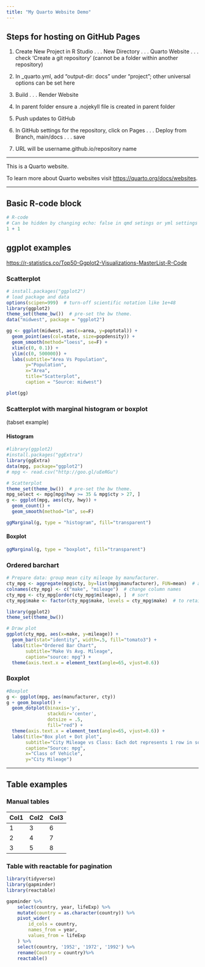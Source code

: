 ```yaml
---
title: "My Quarto Website Demo"
---
```


## Steps for hosting on GitHub Pages

1.  Create New Project in R Studio . . . New Directory . . . Quarto Website . . . check 'Create a git repository' (cannot be a folder within another repository)

2.  In \_quarto.yml, add "output-dir: docs" under "project"; other universal options can be set here

3.  Build . . . Render Website

4.  In parent folder ensure a .nojekyll file is created in parent folder

5.  Push updates to GitHub

6.  In GitHub settings for the repository, click on Pages . . . Deploy from Branch, main/docs . . . save

7.  URL will be username.github.io/repository name

------------------------------------------------------------------------

This is a Quarto website.

To learn more about Quarto websites visit <https://quarto.org/docs/websites>.

------------------------------------------------------------------------

## Basic R-code block

```r
# R-code
# Can be hidden by changing echo: false in qmd setings or yml settings
1 + 1
```

## ggplot examples

<https://r-statistics.co/Top50-Ggplot2-Visualizations-MasterList-R-Code>

### Scatterplot

```r
# install.packages("ggplot2")
# load package and data
options(scipen=999)  # turn-off scientific notation like 1e+48
library(ggplot2)
theme_set(theme_bw())  # pre-set the bw theme.
data("midwest", package = "ggplot2")
```

```r
gg <- ggplot(midwest, aes(x=area, y=poptotal)) + 
  geom_point(aes(col=state, size=popdensity)) + 
  geom_smooth(method="loess", se=F) + 
  xlim(c(0, 0.1)) + 
  ylim(c(0, 500000)) + 
  labs(subtitle="Area Vs Population", 
       y="Population", 
       x="Area", 
       title="Scatterplot", 
       caption = "Source: midwest")

plot(gg)
```

### Scatterplot with marginal histogram or boxplot

(tabset example)

::: panel-tabset
#### Histogram

```r
#library(ggplot2)
#install.packages("ggExtra")
library(ggExtra)
data(mpg, package="ggplot2")
# mpg <- read.csv("http://goo.gl/uEeRGu")

# Scatterplot
theme_set(theme_bw())  # pre-set the bw theme.
mpg_select <- mpg[mpg$hwy >= 35 & mpg$cty > 27, ]
g <- ggplot(mpg, aes(cty, hwy)) + 
  geom_count() + 
  geom_smooth(method="lm", se=F)

ggMarginal(g, type = "histogram", fill="transparent")
```

#### Boxplot

```r
ggMarginal(g, type = "boxplot", fill="transparent")
```
:::

### Ordered barchart

```r
# Prepare data: group mean city mileage by manufacturer.
cty_mpg <- aggregate(mpg$cty, by=list(mpg$manufacturer), FUN=mean)  # aggregate
colnames(cty_mpg) <- c("make", "mileage")  # change column names
cty_mpg <- cty_mpg[order(cty_mpg$mileage), ]  # sort
cty_mpg$make <- factor(cty_mpg$make, levels = cty_mpg$make)  # to retain the order in plot.

library(ggplot2)
theme_set(theme_bw())

# Draw plot
ggplot(cty_mpg, aes(x=make, y=mileage)) + 
  geom_bar(stat="identity", width=.5, fill="tomato3") + 
  labs(title="Ordered Bar Chart", 
       subtitle="Make Vs Avg. Mileage", 
       caption="source: mpg") + 
  theme(axis.text.x = element_text(angle=65, vjust=0.6))
```

### Boxplot

```r
#Boxplot 
g <- ggplot(mpg, aes(manufacturer, cty))
g + geom_boxplot() + 
  geom_dotplot(binaxis='y', 
               stackdir='center', 
               dotsize = .5, 
               fill="red") +
  theme(axis.text.x = element_text(angle=65, vjust=0.6)) + 
  labs(title="Box plot + Dot plot", 
       subtitle="City Mileage vs Class: Each dot represents 1 row in source data",
       caption="Source: mpg",
       x="Class of Vehicle",
       y="City Mileage")
```

------------------------------------------------------------------------

## Table examples

### Manual tables

| Col1 | Col2 | Col3 |
|------|------|------|
| 1    | 3    | 6    |
| 2    | 4    | 7    |
| 3    | 5    | 8    |

### Table with reactable for pagination

```r
library(tidyverse)
library(gapminder)
library(reactable)

gapminder %>%
    select(country, year, lifeExp) %>%
    mutate(country = as.character(country)) %>%
    pivot_wider(
        id_cols = country,
        names_from = year,
        values_from = lifeExp
    ) %>% 
    select(country, '1952', '1972', '1992') %>%
    rename(Country = country)%>%
    reactable()



```
